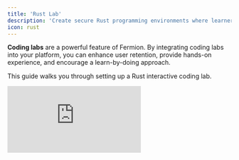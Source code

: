 ```yaml
---
title: 'Rust Lab'
description: 'Create secure Rust programming environments where learners can compile and execute Rust code safely.'
icon: rust
---
```


**Coding labs** are a powerful feature of Fermion. By integrating coding labs into your platform, you can enhance user retention, provide hands-on experience, and encourage a learn-by-doing approach.

This guide walks you through setting up a Rust interactive coding lab.

<iframe
	src="https://www.loom.com/embed/e74cdf785b2141c8bdd01ba6cd67882f?sid=aae849eb-5285-44c2-ac4c-93f49eb50d80"
	frameBorder="0"
	className="aspect-video w-full"
/>

## Step 1 - Creating the Lab

-   Add a new item lab in your course curriculum page

![](https://codedamn-website-assets.s3.us-east-1.amazonaws.com/uploads/17-11-2024/55%402x.vscibv.png)

-   A new lab item gets added. Edit the lab using the controls:

![](https://codedamn-website-assets.s3.us-east-1.amazonaws.com/uploads/17-11-2024/07%402x.nnfiay.png)

-   A lab item in a course can be attached to an existing lab you created in the past. If not, you can create a new lab with this Edit interface:

![](https://codedamn-website-assets.s3.us-east-1.amazonaws.com/uploads/17-11-2024/05%402x.pmogtp.png)

-   You should now be able to write a quick lab name and press on "Create Lab" button. Once you do, press on `Attach to course item` button. Once that is done, click the three dots again and click on "Edit" to edit the lab.

![](https://codedamn-website-assets.s3.us-east-1.amazonaws.com/uploads/17-11-2024/31%402x.phplpv.png)

## Step 2 - Lab Instructions

Once you click on `Edit` button a new page will open. On this page you need to setup instructions for lab. These instructions would be visible to the user when they're attempting the lab. Therefore, include all the helper material, lab setup instructions here.

![](https://codedamn-website-assets.s3.us-east-1.amazonaws.com/uploads/17-11-2024/00%402x.daeltt.png)

## Step 3 - Lab Defaults

Lab defaults define the initial environment setup for the lab. It is crucial to configure this correctly to avoid confusing students.

For Rust labs, the playground must initialize a valid Rust project. You can do this by specifying a Git repository and branch with a basic `Cargo` project structure:

<Info>
	We recommend forking this repository: [Rust playground
	starter](https://github.com/codedamn-classrooms/rust-coding-lab-starter).
</Info>

This repository contains a minimal Rust project with a `Cargo.toml` file and a `src/main.rs` file. Once forked, update the repository link in your lab settings.

The repository also includes a `.cdmrc` file, a critical configuration file for Fermion labs. Familiarize yourself with the [.cdmrc guide](/docs/creating-coding-labs/cdmrc-file) to understand how it works before proceeding.

## Step 4 - Evaluation Script

The evaluation script is executed when the user clicks the **"Run Tests"** button in the playground. It runs the test cases written for the lab.

Here's a sample bash script for a Rust lab:

```bash
#!/bin/bash
set -e 1

# Create a `.labtests` directory to store test files
mkdir -p /home/damner/code/.labtests

# Move the provided test file into the `.labtests` folder
mv $TEST_FILE_NAME /home/damner/code/.labtests/test.rs

cd /home/damner/code/.labtests;
rustc test.rs && ./test
```

-   We simply download the test file (we create in next step), and run it with `rustc`

## Step 5 - Test File

In the **"Custom Test File"** section of the lab, you can define test cases to validate the user's code.

Here's a sample Rust test file:

```rust
// Include the user's default `lib.rs` file as usercode module
#[path = "/home/damner/code/src/lib.rs"]
mod usercode;

use usercode::*;
use std::env;
use std::fs::File;
use std::io::Write;

fn main() {
    let mut results = Vec::new();

    // Test 1
    results.push(run_test(|| {
        let a = 1;
        let b = 2;
        let res = add(a, b);
        res == 3
    }));

    // Test 2
    results.push(run_test(|| {
        let a = 2;
        let b = 3;
        let res = add(a, b);
        res == 5
    }));

    // Get output file path from environment variable
    let output_file = env::var("UNIT_TEST_OUTPUT_FILE")
        .expect("Environment variable UNIT_TEST_OUTPUT_FILE must be set");

    // Write results to the specified file in JSON format
    if let Err(e) = write_results_to_file(&results, &output_file) {
        eprintln!("Failed to write results to {}: {}", output_file, e);
    }
}

fn run_test<F>(test_fn: F) -> bool
where
    F: FnOnce() -> bool,
{
    test_fn()
}


fn write_results_to_file(results: &[bool], file_path: &str) -> std::io::Result<()> {
    // Manually format the boolean array as a JSON string
    let json_results = format!(
        "[{}]",
        results
            .iter()
            .map(|&b| b.to_string()) // Convert bool to "true"/"false"
            .collect::<Vec<_>>()
            .join(", ")
    );

    // Write the JSON string to the file
    let mut file = File::create(file_path)?;
    file.write_all(json_results.as_bytes())?;
    Ok(())
}
```

### Key Points

-   The length of boolean array `results` must match the challenges defined in the UI.
-   Tests must be executed sequentially and in order. This is because the boolean array you write to the output file must match the order in which you add challenges in the UI. This is why we don't use `cargo test` and instead run a rust script manually.

## Step 6 - Add Challenges

In the Fermion UI, define the challenges corresponding to the tests. Ensure the order of challenges matches the order of test cases in your test file.

For example:

-   Challenge 1: Verify the `add` function works correctly with input 1,2.
-   Challenge 2: Verify the `add` function works correctly with input 2,3.

This mapping ensures that the playground accurately reflects the user's progress.

---

Your interactive Rust lab is now ready! Students will be able to practice and learn Rust through real-world challenges, with tests running in a predictable, sequential order.
